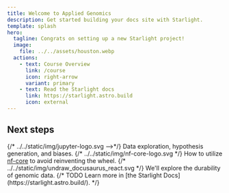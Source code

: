 ```yaml
---
title: Welcome to Applied Genomics
description: Get started building your docs site with Starlight.
template: splash
hero:
  tagline: Congrats on setting up a new Starlight project!
  image:
    file: ../../assets/houston.webp
  actions:
    - text: Course Overview
      link: /course
      icon: right-arrow
      variant: primary
    - text: Read the Starlight docs
      link: https://starlight.astro.build
      icon: external
---
```



## Next steps

<CardGrid stagger>
  <Card title="Data Analysis" icon="pencil">
    {/* ../../static/img/jupyter-logo.svg -->*/}
    Data exploration, hypothesis generation, and biases.
  </Card>
  <Card title="Reproducible Research" icon="add-document">
    {/* ../../static/img/nf-core-logo.svg */}
    How to utilize <a href="https://nf-co.re/">nf-core</a> to avoid reinventing the
    wheel.
  </Card>
  <Card title="Genomics" icon="setting">
    {/* ../../static/img/undraw_docusaurus_react.svg */}
    We'll explore the durability of genomic data.
  </Card>
  {/* TODO <Card title="Read the docs" icon="open-book">
    Learn more in [the Starlight Docs](https://starlight.astro.build/).
  </Card>*/}
</CardGrid>
